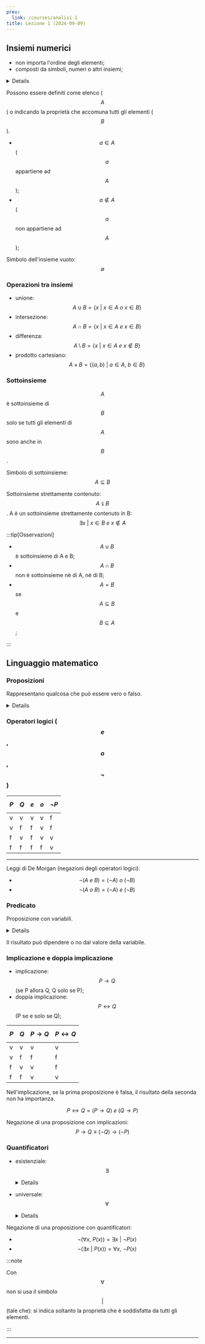 ```yaml
---
prev:
  link: /courses/analisi-1
title: Lezione 1 (2024-09-09)
---
```



## Insiemi numerici

- non importa l'ordine degli elementi;
- composti da simboli, numeri o altri insiemi;

<Details summary="Esempio">

- $$A=\{a,b,c,d,e\}$$
- $$B=\{proprietà\ che\ accomuna\ gli\ elementi\}$$
- $$C=\{2k+1\ \vert\ k=0,1,2,...\}$$

</Details>

Possono essere definiti come elenco ($$A$$) o indicando la proprietà che
accomuna tutti gli elementi ($$B$$).

- $$a \in{A}$$ ($$a$$ appartiene ad $$A$$);
- $$a \notin{A}$$ ($$a$$ non appartiene ad $$A$$);

Simbolo dell'insieme vuoto: $$\emptyset$$

### Operazioni tra insiemi

- unione: $$A\cup B=\{x\ \vert\ x\in{A}\ o\ x\in{B}\}$$
- intersezione: $$A\cap B=\{x\ \vert\ x\in{A}\ e\ x\in{B}\}$$
- differenza: $$A\setminus B=\{x\ \vert\ x\in{A}\ e\ x\notin{B}\}$$
- prodotto cartesiano: $$A\times B=\{(a,b)\ \vert\ a\in{A},\ b\in{B}\}$$

### Sottoinsieme

$$A$$ è sottoinsieme di $$B$$ solo se tutti gli elementi di $$A$$ sono anche in
$$B$$.

Simbolo di sottoinsieme: $$A\subseteq B$$

Sottoinsieme strettamente contenuto: $$A\subsetneqq B$$. A è un sottoinsieme
strettamente contenuto in B: $$\exists x\ \vert\ x\in{B}\ e\ x\notin{A}$$

:::tip[Osservazioni]

- $$A\cup B$$ è sottoinsieme di A e B;
- $$A\cap B$$ non è sottoinsieme nè di A, nè di B;
- $$A=B$$ se $$A\subseteq B$$ e $$B\subseteq{A}$$;

:::

## Linguaggio matematico

### Proposizioni

Rappresentano qualcosa che può essere vero o falso.

<Details summary="Esempio">

$$a\in{A}$$

</Details>

### Operatori logici ($$e$$, $$o$$, $$\lnot$$)

| $$P$$ | $$Q$$ | $$e$$ | $$o$$ | $$\lnot P$$ |
| ----- | ----- | ----- | ----- | ----------- |
| v     | v     | v     | v     | f           |
| v     | f     | f     | v     | f           |
| f     | v     | f     | v     | v           |
| f     | f     | f     | f     | v           |

---

Leggi di De Morgan (negazioni degli operatori logici):

- $$\lnot(A\ e\ B)=(\lnot A)\ o\ (\lnot B)$$
- $$\lnot(A\ o\ B)=(\lnot A)\ e\ (\lnot B)$$

### Predicato

Proposizione con variabili.

<Details summary="Esempio">

$$P(x)\ \vert\ x\ è\ pari$$

</Details>

Il risultato può dipendere o no dal valore della variabile.

### Implicazione e doppia implicazione

- implicazione: $$P\rightarrow Q$$ (se P allora Q, Q solo se P);
- doppia implicazione: $$P\leftrightarrow Q$$ (P se e solo se Q);

| $$P$$ | $$Q$$ | $$P\rightarrow Q$$ | $$P\leftrightarrow Q$$ |
| ----- | ----- | ------------------ | ---------------------- |
| v     | v     | v                  | v                      |
| v     | f     | f                  | f                      |
| f     | v     | v                  | f                      |
| f     | f     | v                  | v                      |

Nell'implicazione, se la prima proposizione è falsa, il risultato della seconda
non ha importanza.

$$P\leftrightarrow Q = (P\rightarrow Q)\ e\ (Q\rightarrow P)$$

Negazione di una proposizione con implicazioni:
$$P\rightarrow Q\equiv(\lnot Q)\rightarrow(\lnot P)$$

### Quantificatori

- esistenziale: $$\exists$$

  <Details summary="Esempio">
    $$\exists\ a\in{A}$$: esiste $$a$$ appartenente ad $$A$$
  </Details>

- universale: $$\forall$$

  <Details summary="Esempio">
    $$\forall a\in{A}$$: ogni $$a$$ appartiene ad $$A$$
  </Details>

Negazione di una proposizione con quantificatori:

- $$\lnot(\forall x,\ P(x))=\exists x\ \vert\ \lnot P(x)$$
- $$\lnot(\exists x\ \vert\ P(x))=\forall x,\ \lnot P(x)$$

:::note

Con $$\forall$$ non si usa il simbolo $$\vert$$ (tale che): si indica soltanto
la proprietà che è soddisfatta da tutti gli elementi.

:::

---

<CardGrid>
  <LinkCard
    title="Appunti di Andrea"
    href="https://drive.google.com/file/d/1bNz9K4KZHSPo4fzZx6TqLPEF4KxXE9m_/view"
  />
</CardGrid>
